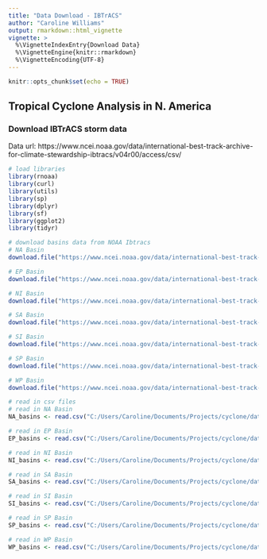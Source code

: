 ```yaml
---
title: "Data Download - IBTrACS"
author: "Caroline Williams"
output: rmarkdown::html_vignette
vignette: >
  %\VignetteIndexEntry{Download Data}
  %\VignetteEngine{knitr::rmarkdown}
  %\VignetteEncoding{UTF-8}
---
```


```r
knitr::opts_chunk$set(echo = TRUE)
```

## Tropical Cyclone Analysis in N. America

### Download IBTrACS storm data
Data url: https://www.ncei.noaa.gov/data/international-best-track-archive-for-climate-stewardship-ibtracs/v04r00/access/csv/

```r
# load libraries
library(rnoaa)
library(curl)
library(utils)
library(sp)
library(dplyr)
library(sf)
library(ggplot2)
library(tidyr)
```

```r
# download basins data from NOAA Ibtracs
# NA Basin
download.file("https://www.ncei.noaa.gov/data/international-best-track-archive-for-climate-stewardship-ibtracs/v04r00/access/csv/ibtracs.NA.list.v04r00.csv", "C:/Users/Caroline/Documents/Projects/cyclone/data/ibtracs.NA.list.v04r00.csv")

# EP Basin
download.file("https://www.ncei.noaa.gov/data/international-best-track-archive-for-climate-stewardship-ibtracs/v04r00/access/csv/ibtracs.EP.list.v04r00.csv", "C:/Users/Caroline/Documents/Projects/cyclone/data/ibtracs.EP.list.v04r00.csv")

# NI Basin
download.file("https://www.ncei.noaa.gov/data/international-best-track-archive-for-climate-stewardship-ibtracs/v04r00/access/csv/ibtracs.NI.list.v04r00.csv", "C:/Users/Caroline/Documents/Projects/cyclone/data/ibtracs.NI.list.v04r00.csv")

# SA Basin
download.file("https://www.ncei.noaa.gov/data/international-best-track-archive-for-climate-stewardship-ibtracs/v04r00/access/csv/ibtracs.SA.list.v04r00.csv", "C:/Users/Caroline/Documents/Projects/cyclone/data/ibtracs.SA.list.v04r00.csv")

# SI Basin
download.file("https://www.ncei.noaa.gov/data/international-best-track-archive-for-climate-stewardship-ibtracs/v04r00/access/csv/ibtracs.SI.list.v04r00.csv", "C:/Users/Caroline/Documents/Projects/cyclone/data/ibtracs.SI.list.v04r00.csv")

# SP Basin
download.file("https://www.ncei.noaa.gov/data/international-best-track-archive-for-climate-stewardship-ibtracs/v04r00/access/csv/ibtracs.SP.list.v04r00.csv", "C:/Users/Caroline/Documents/Projects/cyclone/data/ibtracs.SP.list.v04r00.csv")

# WP Basin
download.file("https://www.ncei.noaa.gov/data/international-best-track-archive-for-climate-stewardship-ibtracs/v04r00/access/csv/ibtracs.WP.list.v04r00.csv", "C:/Users/Caroline/Documents/Projects/cyclone/data/ibtracs.WP.list.v04r00.csv")

# read in csv files
# read in NA Basin
NA_basins <- read.csv("C:/Users/Caroline/Documents/Projects/cyclone/data/ibtracs.NA.list.v04r00.csv")

# read in EP Basin
EP_basins <- read.csv("C:/Users/Caroline/Documents/Projects/cyclone/data/ibtracs.EP.list.v04r00.csv")

# read in NI Basin
NI_basins <- read.csv("C:/Users/Caroline/Documents/Projects/cyclone/data/ibtracs.NI.list.v04r00.csv")

# read in SA Basin
SA_basins <- read.csv("C:/Users/Caroline/Documents/Projects/cyclone/data/ibtracs.SA.list.v04r00.csv")

# read in SI Basin
SI_basins <- read.csv("C:/Users/Caroline/Documents/Projects/cyclone/data/ibtracs.SI.list.v04r00.csv")

# read in SP Basin
SP_basins <- read.csv("C:/Users/Caroline/Documents/Projects/cyclone/data/ibtracs.SP.list.v04r00.csv")

# read in WP Basin
WP_basins <- read.csv("C:/Users/Caroline/Documents/Projects/cyclone/data/ibtracs.WP.list.v04r00.csv")
```
